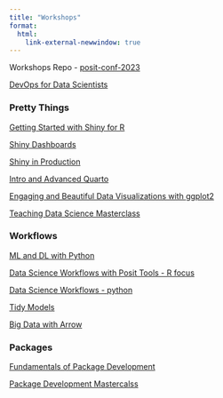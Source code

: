 ---
title: "Workshops"
format: 
  html:
    link-external-newwindow: true
---

Workshops Repo - [posit-conf-2023](https://github.com/posit-conf-2023)

[DevOps for Data Scientists](https://posit-conf-2023.github.io/devops/)\

### Pretty Things

[Getting Started with Shiny for R](https://posit-conf-2023.github.io/shiny-r-intro/)

[Shiny Dashboards](https://posit-conf-2023.github.io/shiny-r-dashboard/)

[Shiny in Production](https://posit-conf-2023.github.io/shiny-r-prod/)

[Intro and Advanced Quarto](https://posit-conf-2023.github.io/quarto-r/)

[Engaging and Beautiful Data Visualizations with ggplot2](https://posit-conf-2023.github.io/dataviz-ggplot2/)

[Teaching Data Science Masterclass](https://posit-conf-2023.github.io/teach-ds-masterclass/)

### Workflows

[ML and DL with Python](https://github.com/rasbt/posit2023-python-ml)

[Data Science Workflows with Posit Tools - R focus](https://katie.quarto.pub/ds-workflows-r/)

[Data Science Workflows - python](https://posit-conf-2023.github.io/ds-workflows-python/)

[Tidy Models](https://workshops.tidymodels.org/)

[Big Data with Arrow](https://posit-conf-2023.github.io/arrow/)

### Packages

[Fundamentals of Package Development](https://posit-conf-2023.github.io/pkg-dev/intro.html)

[Package Development Mastercalss](https://github.com/posit-conf-2023/pkg-dev-masterclass)

